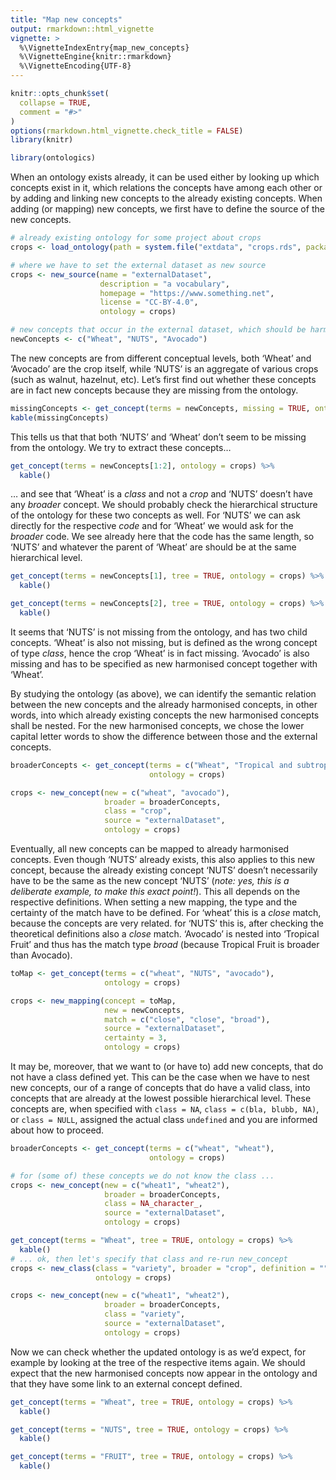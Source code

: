 ```yaml
---
title: "Map new concepts"
output: rmarkdown::html_vignette
vignette: >
  %\VignetteIndexEntry{map_new_concepts}
  %\VignetteEngine{knitr::rmarkdown}
  %\VignetteEncoding{UTF-8}
---
```


```r
knitr::opts_chunk$set(
  collapse = TRUE,
  comment = "#>"
)
options(rmarkdown.html_vignette.check_title = FALSE)
library(knitr)
```

```r
library(ontologics)
```

When an ontology exists already, it can be used either by looking up which concepts exist in it, which relations the concepts have among each other or by adding and linking new concepts to the already existing concepts. When adding (or mapping) new concepts, we first have to define the source of the new concepts.

```r
# already existing ontology for some project about crops
crops <- load_ontology(path = system.file("extdata", "crops.rds", package = "ontologics"))

# where we have to set the external dataset as new source
crops <- new_source(name = "externalDataset",
                    description = "a vocabulary",
                    homepage = "https://www.something.net",
                    license = "CC-BY-4.0",
                    ontology = crops)

# new concepts that occur in the external dataset, which should be harmonised with the ontology
newConcepts <- c("Wheat", "NUTS", "Avocado")
```

The new concepts are from different conceptual levels, both 'Wheat' and 'Avocado' are the crop itself, while 'NUTS' is an aggregate of various crops (such as walnut, hazelnut, etc). Let's first find out whether these concepts are in fact new concepts because they are missing from the ontology.

```r
missingConcepts <- get_concept(terms = newConcepts, missing = TRUE, ontology = crops)
kable(missingConcepts)
```

This tells us that that both 'NUTS' and 'Wheat' don't seem to be missing from the ontology. We try to extract these concepts...

```r
get_concept(terms = newConcepts[1:2], ontology = crops) %>% 
  kable()
```

... and see that 'Wheat' is a *class* and not a *crop* and 'NUTS' doesn't have any *broader* concept. We should probably check the hierarchical structure of the ontology for these two concepts as well. For 'NUTS' we can ask directly for the respective *code* and for 'Wheat' we would ask for the *broader* code. We see already here that the code has the same length, so 'NUTS' and whatever the parent of 'Wheat' are should be at the same hierarchical level.

```r
get_concept(terms = newConcepts[1], tree = TRUE, ontology = crops) %>% 
  kable()

get_concept(terms = newConcepts[2], tree = TRUE, ontology = crops) %>% 
  kable()
```

It seems that 'NUTS' is not missing from the ontology, and has two child concepts. 'Wheat' is also not missing, but is defined as the wrong concept of type *class*, hence the crop 'Wheat' is in fact missing. 'Avocado' is also missing and has to be specified as new harmonised concept together with 'Wheat'.

By studying the ontology (as above), we can identify the semantic relation between the new concepts and the already harmonised concepts, in other words, into which already existing concepts the new harmonised concepts shall be nested. For the new harmonised concepts, we chose the lower capital letter words to show the difference between those and the external concepts.

```r
broaderConcepts <- get_concept(terms = c("Wheat", "Tropical and subtropical Fruit"), 
                               ontology = crops)

crops <- new_concept(new = c("wheat", "avocado"),
                     broader = broaderConcepts,
                     class = "crop",
                     source = "externalDataset",
                     ontology = crops)
```

Eventually, all new concepts can be mapped to already harmonised concepts. Even though 'NUTS' already exists, this also applies to this new concept, because the already existing concept 'NUTS' doesn't necessarily have to be the same as the new concept 'NUTS' (*note: yes, this is a deliberate example, to make this exact point!*). This all depends on the respective definitions. When setting a new mapping, the type and the certainty of the match have to be defined. For 'wheat' this is a *close* match, because the concepts are very related. for 'NUTS' this is, after checking the theoretical definitions also a *close* match. 'Avocado' is nested into 'Tropical Fruit' and thus has the match type *broad* (because Tropical Fruit is broader than Avocado).

```r
toMap <- get_concept(terms = c("wheat", "NUTS", "avocado"),
                     ontology = crops)

crops <- new_mapping(concept = toMap,
                     new = newConcepts,
                     match = c("close", "close", "broad"),
                     source = "externalDataset",
                     certainty = 3,
                     ontology = crops)
```

It may be, moreover, that we want to (or have to) add new concepts, that do not have a class defined yet. This can be the case when we have to nest new concepts, our of a range of concepts that do have a valid class, into concepts that are already at the lowest possible hierarchical level. These concepts are, when specified with `class = NA`, `class = c(bla, blubb, NA)`, or `class = NULL`, assigned the actual class `undefined` and you are informed about how to proceed.

```r
broaderConcepts <- get_concept(terms = c("wheat", "wheat"),
                               ontology = crops)

# for (some of) these concepts we do not know the class ...
crops <- new_concept(new = c("wheat1", "wheat2"),
                     broader = broaderConcepts,
                     class = NA_character_,
                     source = "externalDataset",
                     ontology = crops)

get_concept(terms = "Wheat", tree = TRUE, ontology = crops) %>% 
  kable()
# ... ok, then let's specify that class and re-run new_concept
crops <- new_class(class = "variety", broader = "crop", definition = "", 
                   ontology = crops)

crops <- new_concept(new = c("wheat1", "wheat2"),
                     broader = broaderConcepts,
                     class = "variety",
                     source = "externalDataset",
                     ontology = crops)
```

Now we can check whether the updated ontology is as we'd expect, for example by looking at the tree of the respective items again. We should expect that the new harmonised concepts now appear in the ontology and that they have some link to an external concept defined.

```r
get_concept(terms = "Wheat", tree = TRUE, ontology = crops) %>% 
  kable()

get_concept(terms = "NUTS", tree = TRUE, ontology = crops) %>% 
  kable()

get_concept(terms = "FRUIT", tree = TRUE, ontology = crops) %>% 
  kable()
```
